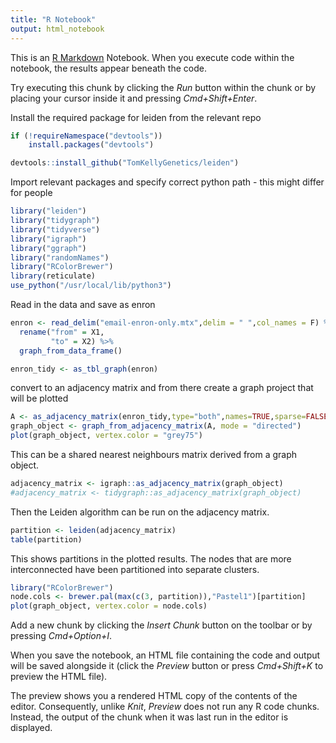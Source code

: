 ```yaml
---
title: "R Notebook"
output: html_notebook
---
```


This is an [R Markdown](http://rmarkdown.rstudio.com) Notebook. When you execute code within the notebook, the results appear beneath the code. 

Try executing this chunk by clicking the *Run* button within the chunk or by placing your cursor inside it and pressing *Cmd+Shift+Enter*. 

Install the required package for leiden from the relevant repo
```r
if (!requireNamespace("devtools"))
    install.packages("devtools")

devtools::install_github("TomKellyGenetics/leiden")
```

Import relevant packages and specify correct python path - this might differ for people
```r
library("leiden")
library("tidygraph")
library("tidyverse")
library("igraph")
library("ggraph")
library("randomNames")
library("RColorBrewer")
library(reticulate)
use_python("/usr/local/lib/python3")
```

Read in the data and save as enron
```r
enron <- read_delim("email-enron-only.mtx",delim = " ",col_names = F) %>% 
  rename("from" = X1,
         "to" = X2) %>% 
  graph_from_data_frame()
```

```r
enron_tidy <- as_tbl_graph(enron)
```
convert to an adjacency matrix and from there create a graph project that will be plotted
```r
A <- as_adjacency_matrix(enron_tidy,type="both",names=TRUE,sparse=FALSE)
graph_object <- graph_from_adjacency_matrix(A, mode = "directed")
plot(graph_object, vertex.color = "grey75")
```
This can be a shared nearest neighbours matrix derived from a graph object.
```r
adjacency_matrix <- igraph::as_adjacency_matrix(graph_object)
#adjacency_matrix <- tidygraph::as_adjacency_matrix(graph_object)
```

Then the Leiden algorithm can be run on the adjacency matrix.
```r
partition <- leiden(adjacency_matrix)
table(partition)
```
This shows partitions in the plotted results. The nodes that are more interconnected have been partitioned into separate clusters.
```r
library("RColorBrewer")
node.cols <- brewer.pal(max(c(3, partition)),"Pastel1")[partition]
plot(graph_object, vertex.color = node.cols)
```

Add a new chunk by clicking the *Insert Chunk* button on the toolbar or by pressing *Cmd+Option+I*.

When you save the notebook, an HTML file containing the code and output will be saved alongside it (click the *Preview* button or press *Cmd+Shift+K* to preview the HTML file). 

The preview shows you a rendered HTML copy of the contents of the editor. Consequently, unlike *Knit*, *Preview* does not run any R code chunks. Instead, the output of the chunk when it was last run in the editor is displayed.

